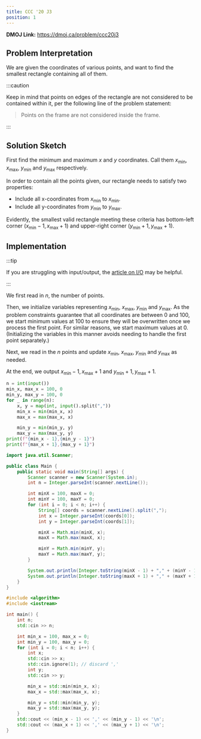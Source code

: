 ```yaml
---
title: CCC '20 J3
position: 1
---
```



**DMOJ Link:** https://dmoj.ca/problem/ccc20j3

## Problem Interpretation

We are given the coordinates of various points, and want to find the smallest rectangle containing all of them.

:::caution

Keep in mind that points on edges of the rectangle are not considered to be contained within it, per the following line of the problem statement:

> Points on the frame are not considered inside the frame.

:::

## Solution Sketch

First find the minimum and maximum $x$ and $y$ coordinates. Call them $x_{\text{min}}$, $x_{\text{max}}$, $y_{\text{min}}$ and $y_{\text{max}}$ respectively.

In order to contain all the points given, our rectangle needs to satisfy two properties:

- Include all x-coordinates from $x_{\text{min}}$ to $x_{\text{min}}$.
- Include all y-coordinates from $y_{\text{min}}$ to $y_{\text{max}}$.

Evidently, the smallest valid rectangle meeting these criteria has bottom-left corner $(x_{\text{min}}-1, x_{\text{max}}+1)$ and upper-right corner $(y_{\text{min}}+1, y_{\text{max}}+1)$.

## Implementation

:::tip

If you are struggling with input/output, the [article on I/O](input-and-output) may be helpful.

:::

We first read in $n$, the number of points.

Then, we initialize variables representing $x_{\text{min}}$, $x_{\text{max}}$, $y_{\text{min}}$ and $y_{\text{max}}$.
As the problem constraints guarantee that all coordinates are between $0$ and $100$, we start minimum values at $100$ to ensure they will be overwritten once we process the first point.
For similar reasons, we start maximum values at $0$.
(Initializing the variables in this manner avoids needing to handle the first point separately.)

Next, we read in the $n$ points and update $x_{\text{min}}$, $x_{\text{max}}$, $y_{\text{min}}$ and $y_{\text{max}}$ as needed.

At the end, we output $x_{\text{min}}-1, x_{\text{max}}+1$ and $y_{\text{min}}+1, y_{\text{max}}+1$.

<Tabs>
<TabItem value="py" label="Python" default>

```py
n = int(input())
min_x, max_x = 100, 0
min_y, max_y = 100, 0
for _ in range(n):
	x, y = map(int, input().split(","))
	min_x = min(min_x, x)
	max_x = max(max_x, x)

	min_y = min(min_y, y)
	max_y = max(max_y, y)
print(f"{min_x - 1},{min_y - 1}")
print(f"{max_x + 1},{max_y + 1}")
```

</TabItem>

<TabItem value="java" label="Java">

```java
import java.util.Scanner;

public class Main {
	public static void main(String[] args) {
		Scanner scanner = new Scanner(System.in);
		int n = Integer.parseInt(scanner.nextLine());

		int minX = 100, maxX = 0;
		int minY = 100, maxY = 0;
		for (int i = 0; i < n; i++) {
			String[] coords = scanner.nextLine().split(",");
			int x = Integer.parseInt(coords[0]);
			int y = Integer.parseInt(coords[1]);

			minX = Math.min(minX, x);
			maxX = Math.max(maxX, x);

			minY = Math.min(minY, y);
			maxY = Math.max(maxY, y);
		}

		System.out.println(Integer.toString(minX - 1) + "," + (minY - 1));
		System.out.println(Integer.toString(maxX + 1) + "," + (maxY + 1));
	}
}
```

</TabItem>

<TabItem value="cpp" label="C++">

```cpp
#include <algorithm>
#include <iostream>

int main() {
	int n;
	std::cin >> n;

	int min_x = 100, max_x = 0;
	int min_y = 100, max_y = 0;
	for (int i = 0; i < n; i++) {
		int x;
		std::cin >> x;
		std::cin.ignore(1); // discard ','
		int y;
		std::cin >> y;

		min_x = std::min(min_x, x);
		max_x = std::max(max_x, x);

		min_y = std::min(min_y, y);
		max_y = std::max(max_y, y);
	}
	std::cout << (min_x - 1) << ',' << (min_y - 1) << '\n';
	std::cout << (max_x + 1) << ',' << (max_y + 1) << '\n';
}
```

</TabItem>
</Tabs>
